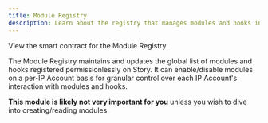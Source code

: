 ```yaml
---
title: Module Registry
description: Learn about the registry that manages modules and hooks in the Story Protocol
---
```


<CardGroup cols={1}>
  <Card
    title="ModuleRegistry.sol"
    href="https://github.com/storyprotocol/protocol-core-v1/blob/main/contracts/registries/ModuleRegistry.sol"
    icon="scroll"
    color="#ccb092"
  >
    View the smart contract for the Module Registry.
  </Card>
</CardGroup>

The Module Registry maintains and updates the global list of modules and hooks registered permissionlessly on Story. It can enable/disable modules on a per-IP Account basis for granular control over each IP Account's interaction with modules and hooks.

**This module is likely not very important for you** unless you wish to dive into creating/reading modules.
